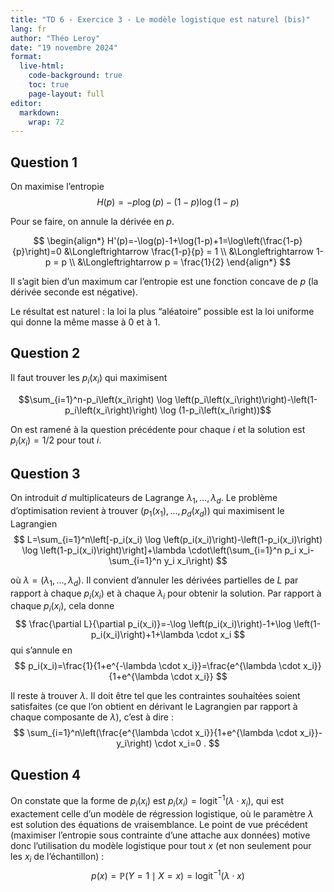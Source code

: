 ```yaml
---
title: "TD 6 - Exercice 3 - Le modèle logistique est naturel (bis)"
lang: fr
author: "Théo Leroy"
date: "19 novembre 2024"
format:
  live-html:
    code-background: true
    toc: true
    page-layout: full
editor: 
  markdown: 
    wrap: 72
---
```


::: {.content-hidden when-format="html"}

## Question 1

On maximise l'entropie $$H(p) = -p \log(p)- (1-p)\log(1-p)$$

Pour se faire, on annule la dérivée en $p$.

$$
\begin{align*}
H'(p)=-\log(p)-1+\log(1-p)+1=\log\left(\frac{1-p}{p}\right)=0 
&\Longleftrightarrow \frac{1-p}{p} = 1 \\
&\Longleftrightarrow 1-p = p \\
&\Longleftrightarrow p = \frac{1}{2}
\end{align*}
$$

Il s'agit bien d'un maximum car l'entropie est une fonction concave de
$p$ (la dérivée seconde est négative).

Le résultat est naturel : la loi la plus "aléatoire" possible est la loi
uniforme qui donne la même masse à 0 et à 1.

## Question 2

Il faut trouver les $p_i\left(x_i\right)$ qui maximisent

$$\sum_{i=1}^n-p_i\left(x_i\right) \log \left(p_i\left(x_i\right)\right)-\left(1-p_i\left(x_i\right)\right) \log (1-p_i\left(x_i\right))$$

On est ramené à la question précédente pour chaque $i$ et la solution
est $p_i\left(x_i\right)=1 / 2$ pour tout $i$.

## Question 3 {#question-3}

On introduit $d$ multiplicateurs de Lagrange
$\lambda_1, \ldots, \lambda_d$. Le problème d'optimisation revient à
trouver $(p_1(x_1), \dots,p_d(x_d))$ qui maximisent le Lagrangien $$
L=\sum_{i=1}^n\left[-p_i(x_i) \log \left(p_i(x_i)\right)-\left(1-p_i(x_i)\right) \log \left(1-p_i(x_i)\right)\right]+\lambda \cdot\left(\sum_{i=1}^n p_i x_i-\sum_{i=1}^n y_i x_i\right)
$$

où $\lambda=\left(\lambda_1, \ldots, \lambda_d\right)$. Il convient
d'annuler les dérivées partielles de $L$ par rapport à chaque $p_i(x_i)$
et à chaque $\lambda_i$ pour obtenir la solution. Par rapport à chaque
$p_i(x_i)$, cela donne $$
\frac{\partial L}{\partial p_i(x_i)}=-\log \left(p_i(x_i)\right)-1+\log \left(1-p_i(x_i)\right)+1+\lambda \cdot x_i
$$ qui s'annule en $$
p_i(x_i)=\frac{1}{1+e^{-\lambda \cdot x_i}}=\frac{e^{\lambda \cdot x_i}}{1+e^{\lambda \cdot x_i}}
$$

Il reste à trouver $\lambda$. Il doit être tel que les contraintes
souhaitées soient satisfaites (ce que l'on obtient en dérivant le
Lagrangien par rapport à chaque composante de $\lambda)$, c'est à dire :
$$
\sum_{i=1}^n\left(\frac{e^{\lambda \cdot x_i}}{1+e^{\lambda \cdot x_i}}-y_i\right) \cdot x_i=0 .
$$

## Question 4

On constate que la forme de $p_i\left(x_i\right)$ est
$p_i\left(x_i\right)=\operatorname{logit}^{-1}\left(\lambda \cdot x_i\right)$,
qui est exactement celle d'un modèle de régression logistique, où le
paramètre $\lambda$ est solution des équations de vraisemblance. Le
point de vue précédent (maximiser l'entropie sous contrainte d'une
attache aux données) motive donc l'utilisation du modèle logistique pour
tout $x$ (et non seulement pour les $x_i$ de l'échantillon) :
$$p(x)=\mathbb{P}(Y=1 \mid X=x)=\operatorname{logit}^{-1}(\lambda \cdot x)$$

:::
